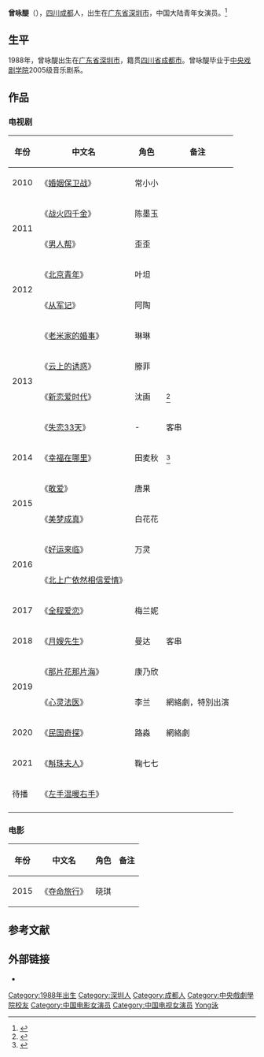 {{艺人<!--导演、男演员、女演员、男歌手、女歌手、节目主持-->
| 图片     = 
| 图片简介 = 
| 姓名     = 曾咏醍
| 类型     = 女演员
| 原名     = 
| 英文名   = {{lang|en|Zeng Yongti}}
| 綽號     = 
| 国籍     = {{PRC}}
| 民族     = [[汉族|汉族]]
| 出生日期 = {{birth date and age|1988|5|24}}
| 出生地点 = [[广东省|广东省]][[深圳市|深圳市]]
| 逝世日期 = <!--卒年在前生年在后{{death date and age|}} -->
| 逝世地点 = 
| 职业     = 演员
| 语言     = 英语、粵語、普通話
| 教育程度 = [[中央戏剧学院|中央戏剧学院]]音乐剧系
| 宗教信仰 = 
| 籍贯     = [[四川省|四川省]][[成都市|成都市]]
| 配偶     = <!--  {{marriage|姓名||}}  -->
| 儿女     = 
| 父母     = 
| 活跃年代 = 2010年至今
| 代表作   = 《婚姻保卫战》<br>《云上的诱惑》<br>《北京青年》
| 经纪公司 = [[北京鑫宝源影视|北京鑫宝源影视]]
| 奖项     =  <!--  {{Awards|award= |year= |title= }} -->
| 网站     = <!-- {{URL|www.example.com}} -->
| IMDb     = 
}}
'''曾咏醍'''（{{bd|1988年|5月24日|||catIdx=Z曾}}），[[四川省|四川]][[成都市|成都]]人，出生在[[广东省|广东省]][[深圳市|深圳市]]，中国大陆青年女演员。<ref>{{cite web|url=http://ent.163.com/photoview/00AJ0003/502673.html#p=92C5KIR900AJ0003|title=曾泳醍最新写真|date=2013-06-27|accessdate=2014-04-07|work=网易|archive-date=2016-03-05|archive-url=https://web.archive.org/web/20160305013929/http://ent.163.com/photoview/00AJ0003/502673.html#p=92C5KIR900AJ0003|dead-url=no}}</ref>

==生平==
1988年，曾咏醍出生在[[广东省|广东省]][[深圳市|深圳市]]，籍贯[[四川省|四川省]][[成都市|成都市]]。曾咏醍毕业于[[中央戏剧学院|中央戏剧学院]]2005级音乐剧系。

==作品==
=== 电视剧 ===
{| class="wikitable"
|-
! 年份 !! 中文名 !! 角色 !! 备注
|-
| 2010 || 《[[婚姻保卫战|婚姻保卫战]]》 || 常小小 || 
|-
|rowspan="2"|  2011 || 《[[战火四千金|战火四千金]]》 || 陈墨玉|| 		
|-
| 《[[男人帮_(电视剧)|男人帮]]》 || 歪歪 || 
|-
|rowspan="2"|  2012 || 《[[北京青年|北京青年]]》 || 叶坦 ||			
|-
| 《[[从军记|从军记]]》 || 阿陶 || 
|-
|rowspan="4"| 2013 || 《[[老米家的婚事|老米家的婚事]]》 || 琳琳 ||
|-
| 《[[云上的诱惑|云上的诱惑]]》 || 滕菲 ||
|-
| 《[[新恋爱时代|新恋爱时代]]》 || 沈画 || <ref>{{cite web |url=http://www.btv.org/btvindex/ysj/content/2013-07/26/content_7346672.htm |title=《新恋爱时代》 姚笛曾泳醍打响恋爱PK战 |accessdate=2014-04-07 |date=2013-07-26 |work=北京卫视 |archive-url=https://web.archive.org/web/20140408230545/http://www.btv.org/btvindex/ysj/content/2013-07/26/content_7346672.htm |archive-date=2014-04-08 |dead-url=yes }}</ref>			
|-
|  《[[失恋33天_(电视剧)|失恋33天]]》 || - || 客串	
|-
|rowspan="1"| 2014 || 《[[幸福在哪里|幸福在哪里]]》 || 田麦秋 ||<ref>{{cite web |url=http://news.china.com.cn/rollnews/ent/live/2014-04/02/content_25897824.htm |title=《幸福在哪里》将播 王雷曾泳醍坚守爱情 |date=2014-04-02 |accessdate=2014-04-07 |work=中国网 |archive-date=2014-04-08 |archive-url=https://web.archive.org/web/20140408212749/http://news.china.com.cn/rollnews/ent/live/2014-04/02/content_25897824.htm |dead-url=no }}</ref>
|-
|rowspan="2"|2015 || 《[[敢爱|敢爱]]》 || 唐果|| 
|-
| 《[[美梦成真_(中国电视剧)|美梦成真]]》 || 白花花 || 
|-
|rowspan="2"| 2016 || 《[[好运来临|好运来临]]》 || 万灵 || 
|-
| 《[[北上广依然相信爱情|北上广依然相信爱情]]》 || {{lang|en|Maggie}} || 
|-
| 2017 || 《[[全程爱恋|全程爱恋]]》 || 梅兰妮 ||		 
|-
| 2018 || 《[[月嫂先生|月嫂先生]]》 || 曼达 || 客串	
|-
|rowspan="2"| 2019 || 《[[那片花那片海|那片花那片海]]》 || 康乃欣 || 
|-
| 《[[心灵法医|心灵法医]]》 || 李兰 || 網絡劇，特別出演
|-
| 2020 || 《[[民国奇探|民国奇探]]》 || 路淼|| 網絡劇
|-
|2021 || 《[[斛珠夫人|斛珠夫人]]》 || 鞠七七 ||
|-
|rowspan="1"|  待播 || 《[[左手温暖右手|左手温暖右手]]》 ||  || 
|-
|}

=== 电影 ===
{| class="wikitable"
|-
! 年份 !! 中文名 !! 角色 !! 备注
|-
|  2015 || 《[[夺命旅行|夺命旅行]]》  || 晓琪 || 		
|}

==参考文献==
{{reflist}}

==外部链接==
*{{Sinaweibo|zengyongti}}

{{DEFAULTSORT:Zeng曾}}
[[Category:1988年出生|Category:1988年出生]]
[[Category:深圳人|Category:深圳人]]
[[Category:成都人|Category:成都人]]
[[Category:中央戲劇學院校友|Category:中央戲劇學院校友]]
[[Category:中国电影女演员|Category:中国电影女演员]]
[[Category:中国电视女演员|Category:中国电视女演员]]
[[Category:曾姓|Yong泳]]